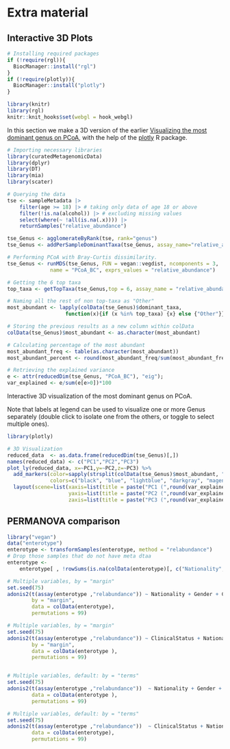 # Extra material {#extras}

## Interactive 3D Plots

```r
# Installing required packages
if (!require(rgl)){
  BiocManager::install("rgl")  
}
if (!require(plotly)){
  BiocManager::install("plotly")  
}
```

```r
library(knitr)
library(rgl)
knitr::knit_hooks$set(webgl = hook_webgl)
```


In this section we make a 3D version of the earlier [ Visualizing the most dominant genus on PCoA](https://microbiome.github.io/OMA/microbiome-exploration.html#visualizing-the-most-dominant-genus-on-pcoa), with the help of the [plotly](https://plotly.com/r/) R package.

```r
# Importing necessary libraries
library(curatedMetagenomicData)
library(dplyr)
library(DT)
library(mia)
library(scater)

# Querying the data
tse <- sampleMetadata |>
    filter(age >= 18) |> # taking only data of age 18 or above
    filter(!is.na(alcohol)) |> # excluding missing values
    select(where(~ !all(is.na(.x)))) |>
    returnSamples("relative_abundance")

tse_Genus <- agglomerateByRank(tse, rank="genus")
tse_Genus <- addPerSampleDominantTaxa(tse_Genus, assay_name="relative_abundance", name = "dominant_taxa")

# Performing PCoA with Bray-Curtis dissimilarity.
tse_Genus <- runMDS(tse_Genus, FUN = vegan::vegdist, ncomponents = 3,
              name = "PCoA_BC", exprs_values = "relative_abundance")

# Getting the 6 top taxa
top_taxa <- getTopTaxa(tse_Genus,top = 6, assay_name = "relative_abundance")

# Naming all the rest of non top-taxa as "Other"
most_abundant <- lapply(colData(tse_Genus)$dominant_taxa,
                   function(x){if (x %in% top_taxa) {x} else {"Other"}})

# Storing the previous results as a new column within colData
colData(tse_Genus)$most_abundant <- as.character(most_abundant)

# Calculating percentage of the most abundant
most_abundant_freq <- table(as.character(most_abundant))
most_abundant_percent <- round(most_abundant_freq/sum(most_abundant_freq)*100, 1)

# Retrieving the explained variance
e <- attr(reducedDim(tse_Genus, "PCoA_BC"), "eig");
var_explained <- e/sum(e[e>0])*100
```

Interactive 3D visualization of the most dominant genus on PCoA.

Note that labels at legend can be used to visualize one or more Genus
separately (double click to isolate one from the others, or toggle to
select multiple ones).

```r
library(plotly)

# 3D Visualization
reduced_data  <- as.data.frame(reducedDim(tse_Genus)[,])
names(reduced_data) <- c("PC1","PC2","PC3")
plot_ly(reduced_data, x=~PC1,y=~PC2,z=~PC3) %>%
  add_markers(color=sapply(strsplit(colData(tse_Genus)$most_abundant, "_"), tail, 1), size=5,
              colors=c("black", "blue", "lightblue", "darkgray", "magenta", "darkgreen", "red")) %>%
  layout(scene=list(xaxis=list(title = paste("PC1 (",round(var_explained[1],1),"%)")),
                    yaxis=list(title = paste("PC2 (",round(var_explained[2],1),"%)")),
                    zaxis=list(title = paste("PC3 (",round(var_explained[3],1),"%)"))))
```


## PERMANOVA comparison

```r
library("vegan")
data("enterotype")
enterotype <- transformSamples(enterotype, method = "relabundance")
# Drop those samples that do not have meta dtaa
enterotype <- 
    enterotype[ , !rowSums(is.na(colData(enterotype)[, c("Nationality", "Gender","ClinicalStatus")]) > 0 ) ]

# Multiple variables, by = "margin"
set.seed(75)
adonis2(t(assay(enterotype ,"relabundance")) ~ Nationality + Gender + ClinicalStatus,
        by = "margin",
        data = colData(enterotype),
        permutations = 99)

# Multiple variables, by = "margin"
set.seed(75)
adonis2(t(assay(enterotype ,"relabundance")) ~ ClinicalStatus + Nationality + Gender,
        by = "margin",
        data = colData(enterotype ),
        permutations = 99)


# Multiple variables, default: by = "terms"
set.seed(75)
adonis2(t(assay(enterotype ,"relabundance"))  ~ Nationality + Gender + ClinicalStatus,
        data = colData(enterotype ),
        permutations = 99)

# Multiple variables, default: by = "terms"
set.seed(75)
adonis2(t(assay(enterotype ,"relabundance"))  ~ ClinicalStatus + Nationality + Gender,
        data = colData(enterotype),
        permutations = 99)
```
